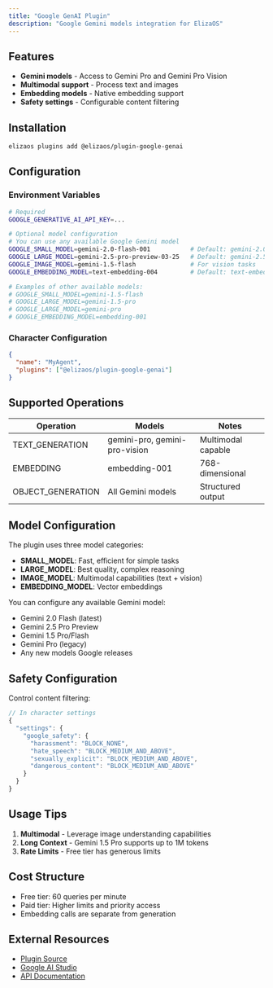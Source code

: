 ```yaml
---
title: "Google GenAI Plugin"
description: "Google Gemini models integration for ElizaOS"
---
```


## Features

- **Gemini models** - Access to Gemini Pro and Gemini Pro Vision
- **Multimodal support** - Process text and images
- **Embedding models** - Native embedding support
- **Safety settings** - Configurable content filtering

## Installation

```bash
elizaos plugins add @elizaos/plugin-google-genai
```

## Configuration

### Environment Variables

```bash
# Required
GOOGLE_GENERATIVE_AI_API_KEY=...

# Optional model configuration
# You can use any available Google Gemini model
GOOGLE_SMALL_MODEL=gemini-2.0-flash-001           # Default: gemini-2.0-flash-001
GOOGLE_LARGE_MODEL=gemini-2.5-pro-preview-03-25   # Default: gemini-2.5-pro-preview-03-25
GOOGLE_IMAGE_MODEL=gemini-1.5-flash               # For vision tasks
GOOGLE_EMBEDDING_MODEL=text-embedding-004         # Default: text-embedding-004

# Examples of other available models:
# GOOGLE_SMALL_MODEL=gemini-1.5-flash
# GOOGLE_LARGE_MODEL=gemini-1.5-pro
# GOOGLE_LARGE_MODEL=gemini-pro
# GOOGLE_EMBEDDING_MODEL=embedding-001
```

### Character Configuration

```json
{
  "name": "MyAgent",
  "plugins": ["@elizaos/plugin-google-genai"]
}
```

## Supported Operations

| Operation | Models | Notes |
|-----------|--------|-------|
| TEXT_GENERATION | gemini-pro, gemini-pro-vision | Multimodal capable |
| EMBEDDING | embedding-001 | 768-dimensional |
| OBJECT_GENERATION | All Gemini models | Structured output |

## Model Configuration

The plugin uses three model categories:

- **SMALL_MODEL**: Fast, efficient for simple tasks
- **LARGE_MODEL**: Best quality, complex reasoning
- **IMAGE_MODEL**: Multimodal capabilities (text + vision)
- **EMBEDDING_MODEL**: Vector embeddings

You can configure any available Gemini model:
- Gemini 2.0 Flash (latest)
- Gemini 2.5 Pro Preview
- Gemini 1.5 Pro/Flash
- Gemini Pro (legacy)
- Any new models Google releases

## Safety Configuration

Control content filtering:

```typescript
// In character settings
{
  "settings": {
    "google_safety": {
      "harassment": "BLOCK_NONE",
      "hate_speech": "BLOCK_MEDIUM_AND_ABOVE",
      "sexually_explicit": "BLOCK_MEDIUM_AND_ABOVE",
      "dangerous_content": "BLOCK_MEDIUM_AND_ABOVE"
    }
  }
}
```

## Usage Tips

1. **Multimodal** - Leverage image understanding capabilities
2. **Long Context** - Gemini 1.5 Pro supports up to 1M tokens
3. **Rate Limits** - Free tier has generous limits

## Cost Structure

- Free tier: 60 queries per minute
- Paid tier: Higher limits and priority access
- Embedding calls are separate from generation

## External Resources

- [Plugin Source](https://github.com/elizaos/eliza/tree/main/packages/plugin-google-genai)
- [Google AI Studio](https://makersuite.google.com)
- [API Documentation](https://ai.google.dev/docs)